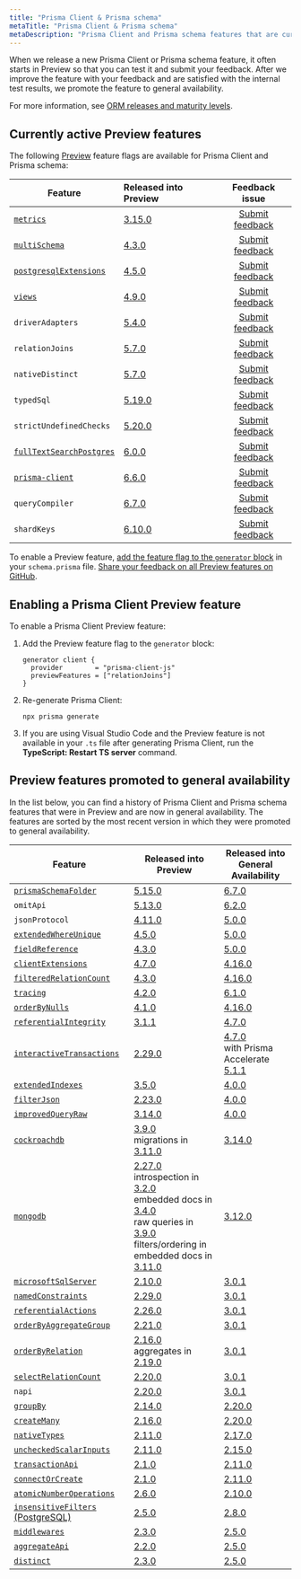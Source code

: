```yaml
---
title: "Prisma Client & Prisma schema"
metaTitle: "Prisma Client & Prisma schema"
metaDescription: "Prisma Client and Prisma schema features that are currently in Preview."
---
```


<TopBlock>

When we release a new Prisma Client or Prisma schema feature, it often starts in Preview so that you can test it and submit your feedback. After we improve the feature with your feedback and are satisfied with the internal test results, we promote the feature to general availability.

For more information, see [ORM releases and maturity levels](/orm/more/releases).

</TopBlock>

## Currently active Preview features

The following [Preview](/orm/more/releases#preview) feature flags are available for Prisma Client and Prisma schema:

| Feature                                                                               | Released into Preview                                          |                            Feedback issue                             |
| ------------------------------------------------------------------------------------- | :------------------------------------------------------------- | :-------------------------------------------------------------------: |
| [`metrics`](/orm/prisma-client/observability-and-logging/metrics)                     | [3.15.0](https://github.com/prisma/prisma/releases/tag/3.15.0) |   [Submit feedback](https://github.com/prisma/prisma/issues/13579)    |
| [`multiSchema`](https://github.com/prisma/prisma/issues/1122#issuecomment-1231773471) | [4.3.0](https://github.com/prisma/prisma/releases/tag/4.3.0)   |   [Submit feedback](https://github.com/prisma/prisma/issues/15077)    |
| [`postgresqlExtensions`](/orm/prisma-schema/postgresql-extensions)                    | [4.5.0](https://github.com/prisma/prisma/releases/tag/4.5.0)   |   [Submit feedback](https://github.com/prisma/prisma/issues/15835)    |
| [`views`](/orm/prisma-schema/data-model/views)                                        | [4.9.0](https://github.com/prisma/prisma/releases/tag/4.9.0)   |   [Submit feedback](https://github.com/prisma/prisma/issues/17335)    |
| `driverAdapters`                                                                      | [5.4.0](https://github.com/prisma/prisma/releases/tag/5.4.0)   |    [Submit feedback](https://github.com/prisma/prisma/issues/3108)    |
| `relationJoins`                                                                       | [5.7.0](https://github.com/prisma/prisma/releases/tag/5.7.0)   | [Submit feedback](https://github.com/prisma/prisma/discussions/22288) |
| `nativeDistinct`                                                                      | [5.7.0](https://github.com/prisma/prisma/releases/tag/5.7.0)   | [Submit feedback](https://github.com/prisma/prisma/discussions/22287) |
| `typedSql`                                                                            | [5.19.0](https://github.com/prisma/prisma/releases/tag/5.19.0) | [Submit feedback](https://github.com/prisma/prisma/discussions/25106) |
| `strictUndefinedChecks`                                                               | [5.20.0](https://github.com/prisma/prisma/releases/tag/5.20.0) | [Submit feedback](https://github.com/prisma/prisma/discussions/25271) |
| [`fullTextSearchPostgres`](/orm/prisma-client/queries/full-text-search)               | [6.0.0](https://github.com/prisma/prisma/releases/tag/6.0.0)   |   [Submit feedback](https://github.com/prisma/prisma/issues/25773)    |
| [`prisma-client`](/orm/prisma-schema/overview/generators#prisma-client-early-access)  | [6.6.0](https://pris.ly/release/6.6.0)                         |   [Submit feedback](https://github.com/prisma/prisma/issues/25773)    |
| `queryCompiler`                                                                       | [6.7.0](https://pris.ly/release/6.7.0)                         |      [Submit feedback](https://github.com/prisma/prisma/issues/)      |
| `shardKeys`                                                                           | [6.10.0](https://pris.ly/release/6.10.0)                       |      [Submit feedback](https://github.com/prisma/prisma/issues/)      |

To enable a Preview feature, [add the feature flag to the `generator` block](#enabling-a-prisma-client-preview-feature) in your `schema.prisma` file. [Share your feedback on all Preview features on GitHub](https://github.com/prisma/prisma/issues/3108).

## Enabling a Prisma Client Preview feature

To enable a Prisma Client Preview feature:

1. Add the Preview feature flag to the `generator` block:

   ```prisma
   generator client {
     provider        = "prisma-client-js"
     previewFeatures = ["relationJoins"]
   }
   ```

2. Re-generate Prisma Client:

   ```terminal
   npx prisma generate
   ```

3. If you are using Visual Studio Code and the Preview feature is not available in your `.ts` file after generating Prisma Client, run the **TypeScript: Restart TS server** command.

## Preview features promoted to general availability

In the list below, you can find a history of Prisma Client and Prisma schema features that were in Preview and are now in general availability. The features are sorted by the most recent version in which they were promoted to general availability.

| Feature                                                                                                                    | Released into Preview                                                                                                                                                                                                                                                                                                                                                                                                          | Released into General Availability                                                                                                                    |
| -------------------------------------------------------------------------------------------------------------------------- | ------------------------------------------------------------------------------------------------------------------------------------------------------------------------------------------------------------------------------------------------------------------------------------------------------------------------------------------------------------------------------------------------------------------------------ | ----------------------------------------------------------------------------------------------------------------------------------------------------- |
| [`prismaSchemaFolder`](/orm/prisma-schema/overview/location#multi-file-prisma-schema)                                      | [5.15.0](https://github.com/prisma/prisma/releases/tag/5.15.0)                                                                                                                                                                                                                                                                                                                                                                 | [6.7.0](https://pris.ly/release/6.7.0)                                                                                                                |
| `omitApi`                                                                                                                  | [5.13.0](https://github.com/prisma/prisma/releases/tag/5.13.0)                                                                                                                                                                                                                                                                                                                                                                 | [6.2.0](https://github.com/prisma/prisma/releases/tag/6.2.0)                                                                                          |
| `jsonProtocol`                                                                                                             | [4.11.0](https://github.com/prisma/prisma/releases/tag/4.11.0)                                                                                                                                                                                                                                                                                                                                                                 | [5.0.0](https://github.com/prisma/prisma/releases/tag/5.0.0)                                                                                          |
| [`extendedWhereUnique`](/orm/reference/prisma-client-reference#filter-on-non-unique-fields-with-userwhereuniqueinput)      | [4.5.0](https://github.com/prisma/prisma/releases/tag/4.5.0)                                                                                                                                                                                                                                                                                                                                                                   | [5.0.0](https://github.com/prisma/prisma/releases/tag/5.0.0)                                                                                          |
| [`fieldReference`](/orm/reference/prisma-client-reference#compare-columns-in-the-same-table)                               | [4.3.0](https://github.com/prisma/prisma/releases/tag/4.3.0)                                                                                                                                                                                                                                                                                                                                                                   | [5.0.0](https://github.com/prisma/prisma/releases/tag/5.0.0)                                                                                          |
| [`clientExtensions`](/orm/prisma-client/client-extensions)                                                                 | [4.7.0](https://github.com/prisma/prisma/releases/tag/4.7.0)                                                                                                                                                                                                                                                                                                                                                                   | [4.16.0](https://github.com/prisma/prisma/releases/tag/4.16.0)                                                                                        |
| [`filteredRelationCount`](/orm/prisma-client/queries/aggregation-grouping-summarizing#filter-the-relation-count)           | [4.3.0](https://github.com/prisma/prisma/releases/tag/4.3.0)                                                                                                                                                                                                                                                                                                                                                                   | [4.16.0](https://github.com/prisma/prisma/releases/tag/4.16.0)                                                                                        |
| [`tracing`](/orm/prisma-client/observability-and-logging/opentelemetry-tracing)                                            | [4.2.0](https://github.com/prisma/prisma/releases/tag/4.2.0)                                                                                                                                                                                                                                                                                                                                                                   | [6.1.0](https://github.com/prisma/prisma/releases/tag/6.1.0)                                                                                          |
| [`orderByNulls`](/orm/prisma-client/queries/filtering-and-sorting#sort-with-null-records-first-or-last)                    | [4.1.0](https://github.com/prisma/prisma/releases/tag/4.1.0)                                                                                                                                                                                                                                                                                                                                                                   | [4.16.0](https://github.com/prisma/prisma/releases/tag/4.16.0)                                                                                        |
| [`referentialIntegrity`](/orm/prisma-schema/data-model/relations/relation-mode)                                            | [3.1.1](https://github.com/prisma/prisma/releases/tag/3.1.1)                                                                                                                                                                                                                                                                                                                                                                   | [4.7.0](https://github.com/prisma/prisma/releases/tag/4.7.0)                                                                                          |
| [`interactiveTransactions`](/orm/prisma-client/queries/transactions#interactive-transactions)                              | [2.29.0](https://github.com/prisma/prisma/releases/tag/2.29.0)                                                                                                                                                                                                                                                                                                                                                                 | [4.7.0](https://github.com/prisma/prisma/releases/tag/4.7.0)<br />with Prisma Accelerate [5.1.1](https://github.com/prisma/prisma/releases/tag/5.1.1) |
| [`extendedIndexes`](/orm/prisma-schema/data-model/indexes)                                                                 | [3.5.0](https://github.com/prisma/prisma/releases/tag/3.5.0)                                                                                                                                                                                                                                                                                                                                                                   | [4.0.0](https://github.com/prisma/prisma/releases/tag/4.0.0)                                                                                          |
| [`filterJson`](/orm/prisma-client/special-fields-and-types/working-with-json-fields#filter-on-a-json-field-simple)         | [2.23.0](https://github.com/prisma/prisma/releases/tag/2.23.0)                                                                                                                                                                                                                                                                                                                                                                 | [4.0.0](https://github.com/prisma/prisma/releases/tag/4.0.0)                                                                                          |
| [`improvedQueryRaw`](/orm/prisma-client/using-raw-sql/raw-queries#raw-query-type-mapping)                                  | [3.14.0](https://github.com/prisma/prisma/releases/tag/3.14.0)                                                                                                                                                                                                                                                                                                                                                                 | [4.0.0](https://github.com/prisma/prisma/releases/tag/4.0.0)                                                                                          |
| [`cockroachdb`](/orm/overview/databases/cockroachdb)                                                                       | [3.9.0](https://github.com/prisma/prisma/releases/tag/3.9.0)<br />migrations in [3.11.0](https://github.com/prisma/prisma/releases/tag/3.11.0)                                                                                                                                                                                                                                                                                 | [3.14.0](https://github.com/prisma/prisma/releases/tag/3.14.0)                                                                                        |
| [`mongodb`](/orm/overview/databases/mongodb)                                                                               | [2.27.0](https://github.com/prisma/prisma/releases/tag/2.27.0)<br />introspection in [3.2.0](https://github.com/prisma/prisma/releases/tag/3.2.0)<br />embedded docs in [3.4.0](https://github.com/prisma/prisma/releases/tag/3.4.0)<br />raw queries in [3.9.0](https://github.com/prisma/prisma/releases/tag/3.9.0)<br />filters/ordering in embedded docs in [3.11.0](https://github.com/prisma/prisma/releases/tag/3.11.0) | [3.12.0](https://github.com/prisma/prisma/releases/tag/3.12.0)                                                                                        |
| [`microsoftSqlServer`](/orm/overview/databases/sql-server)                                                                 | [2.10.0](https://github.com/prisma/prisma/releases/tag/2.10.0)                                                                                                                                                                                                                                                                                                                                                                 | [3.0.1](https://github.com/prisma/prisma/releases/tag/3.0.1)                                                                                          |
| [`namedConstraints`](/orm/prisma-schema/data-model/database-mapping#constraint-and-index-names)                            | [2.29.0](https://github.com/prisma/prisma/releases/tag/2.29.0)                                                                                                                                                                                                                                                                                                                                                                 | [3.0.1](https://github.com/prisma/prisma/releases/tag/3.0.1)                                                                                          |
| [`referentialActions`](/orm/prisma-schema/data-model/relations/referential-actions)                                        | [2.26.0](https://github.com/prisma/prisma/releases/tag/2.26.0)                                                                                                                                                                                                                                                                                                                                                                 | [3.0.1](https://github.com/prisma/prisma/releases/tag/3.0.1)                                                                                          |
| [`orderByAggregateGroup`](/orm/prisma-client/queries/aggregation-grouping-summarizing#order-by-aggregate-group)            | [2.21.0](https://github.com/prisma/prisma/releases/tag/2.21.0)                                                                                                                                                                                                                                                                                                                                                                 | [3.0.1](https://github.com/prisma/prisma/releases/tag/3.0.1)                                                                                          |
| [`orderByRelation`](/orm/prisma-client/queries/filtering-and-sorting#sort-by-relation)                                     | [2.16.0](https://github.com/prisma/prisma/releases/tag/2.16.0)<br />aggregates in [2.19.0](https://github.com/prisma/prisma/releases/tag/2.19.0)                                                                                                                                                                                                                                                                               | [3.0.1](https://github.com/prisma/prisma/releases/tag/3.0.1)                                                                                          |
| [`selectRelationCount`](/orm/prisma-client/queries/aggregation-grouping-summarizing#count-relations)                       | [2.20.0](https://github.com/prisma/prisma/releases/tag/2.20.0)                                                                                                                                                                                                                                                                                                                                                                 | [3.0.1](https://github.com/prisma/prisma/releases/tag/3.0.1)                                                                                          |
| `napi`                                                                                                                     | [2.20.0](https://github.com/prisma/prisma/releases/tag/2.20.0)                                                                                                                                                                                                                                                                                                                                                                 | [3.0.1](https://github.com/prisma/prisma/releases/tag/3.0.1)                                                                                          |
| [`groupBy`](/orm/reference/prisma-client-reference#groupby)                                                                | [2.14.0](https://github.com/prisma/prisma/releases/tag/2.14.0)                                                                                                                                                                                                                                                                                                                                                                 | [2.20.0](https://github.com/prisma/prisma/releases/tag/2.20.0)                                                                                        |
| [`createMany`](/orm/reference/prisma-client-reference#createmany)                                                          | [2.16.0](https://github.com/prisma/prisma/releases/tag/2.16.0)                                                                                                                                                                                                                                                                                                                                                                 | [2.20.0](https://github.com/prisma/prisma/releases/tag/2.20.0)                                                                                        |
| [`nativeTypes`](/orm/prisma-schema/data-model/models#native-types-mapping)                                                 | [2.11.0](https://github.com/prisma/prisma/releases/tag/2.11.0)                                                                                                                                                                                                                                                                                                                                                                 | [2.17.0](https://github.com/prisma/prisma/releases/tag/2.17.0)                                                                                        |
| [`uncheckedScalarInputs`](/orm/prisma-client/queries/relation-queries#create-a-single-record-and-multiple-related-records) | [2.11.0](https://github.com/prisma/prisma/releases/tag/2.11.0)                                                                                                                                                                                                                                                                                                                                                                 | [2.15.0](https://github.com/prisma/prisma/releases/tag/2.15.0)                                                                                        |
| [`transactionApi`](/orm/prisma-client/queries/transactions#the-transaction-api)                                            | [2.1.0](https://github.com/prisma/prisma/releases/tag/2.1.0)                                                                                                                                                                                                                                                                                                                                                                   | [2.11.0](https://github.com/prisma/prisma/releases/tag/2.11.0)                                                                                        |
| [`connectOrCreate`](/orm/reference/prisma-client-reference#connectorcreate)                                                | [2.1.0](https://github.com/prisma/prisma/releases/tag/2.1.0)                                                                                                                                                                                                                                                                                                                                                                   | [2.11.0](https://github.com/prisma/prisma/releases/tag/2.11.0)                                                                                        |
| [`atomicNumberOperations`](/orm/reference/prisma-client-reference#atomic-number-operations)                                | [2.6.0](https://github.com/prisma/prisma/releases/tag/2.6.0)                                                                                                                                                                                                                                                                                                                                                                   | [2.10.0](https://github.com/prisma/prisma/releases/tag/2.10.0)                                                                                        |
| [`insensitiveFilters` (PostgreSQL)](/orm/prisma-client/queries/filtering-and-sorting#case-insensitive-filtering)           | [2.5.0](https://github.com/prisma/prisma/releases/tag/2.5.0)                                                                                                                                                                                                                                                                                                                                                                   | [2.8.0](https://github.com/prisma/prisma/releases/tag/2.8.0)                                                                                          |
| [`middlewares`](/orm/prisma-client/client-extensions/middleware)                                                           | [2.3.0](https://github.com/prisma/prisma/releases/tag/2.3.0)                                                                                                                                                                                                                                                                                                                                                                   | [2.5.0](https://github.com/prisma/prisma/releases/tag/2.5.0)                                                                                          |
| [`aggregateApi`](/orm/prisma-client/queries/aggregation-grouping-summarizing#aggregate)                                    | [2.2.0](https://github.com/prisma/prisma/releases/tag/2.2.0)                                                                                                                                                                                                                                                                                                                                                                   | [2.5.0](https://github.com/prisma/prisma/releases/tag/2.5.0)                                                                                          |
| [`distinct`](/orm/reference/prisma-client-reference#distinct)                                                              | [2.3.0](https://github.com/prisma/prisma/releases/tag/2.3.0)                                                                                                                                                                                                                                                                                                                                                                   | [2.5.0](https://github.com/prisma/prisma/releases/tag/2.5.0)                                                                                          |
